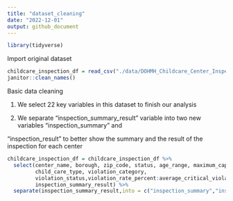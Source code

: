 ```yaml
---
title: "dataset_cleaning"
date: "2022-12-01"
output: github_document
---
```

```r
library(tidyverse)
```

Import original dataset

```r
childcare_inspection_df = read_csv("./data/DOHMH_Childcare_Center_Inspections.csv") %>% 
janitor::clean_names()
```

Basic data cleaning

1. We select 22 key variables in this dataset to finish our analysis

2. We separate "inspection_summary_result" variable into two new variables "inspection_summary" and

"inspection_result" to better show the summary and the result of the inspection for each center

```r
childcare_inspection_df = childcare_inspection_df %>% 
  select(center_name, borough, zip_code, status, age_range, maximum_capacity,program_type, facility_type, 
         child_care_type, violation_category,
         violation_status,violation_rate_percent:average_critical_violation_rate,regulation_summary,
         inspection_summary_result) %>%
  separate(inspection_summary_result,into = c("inspection_summary","inspection_result"),sep = "-") 
```